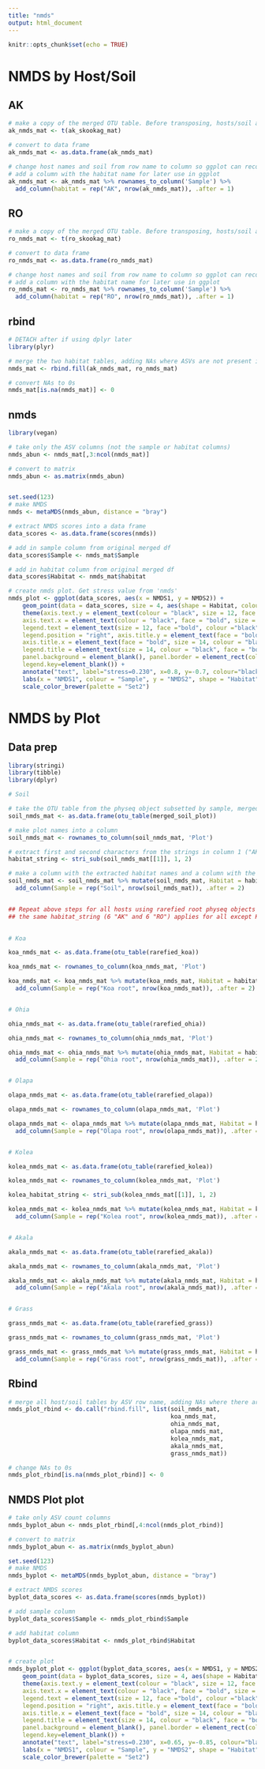 ```yaml
---
title: "nmds"
output: html_document
---
```


```r
knitr::opts_chunk$set(echo = TRUE)
```

# NMDS by Host/Soil

## AK 

```r

# make a copy of the merged OTU table. Before transposing, hosts/soil are columns and ASVs are rows. 
ak_nmds_mat <- t(ak_skookag_mat)

# convert to data frame
ak_nmds_mat <- as.data.frame(ak_nmds_mat)

# change host names and soil from row name to column so ggplot can recognize later
# add a column with the habitat name for later use in ggplot
ak_nmds_mat <- ak_nmds_mat %>% rownames_to_column('Sample') %>%
  add_column(habitat = rep("AK", nrow(ak_nmds_mat)), .after = 1)

```


## RO

```r

# make a copy of the merged OTU table. Before transposing, hosts/soil are columns and ASVs are rows. 
ro_nmds_mat <- t(ro_skookag_mat)

# convert to data frame
ro_nmds_mat <- as.data.frame(ro_nmds_mat)

# change host names and soil from row name to column so ggplot can recognize later
# add a column with the habitat name for later use in ggplot
ro_nmds_mat <- ro_nmds_mat %>% rownames_to_column('Sample') %>%
  add_column(habitat = rep("RO", nrow(ro_nmds_mat)), .after = 1)

```



## rbind

```r
# DETACH after if using dplyr later
library(plyr)

# merge the two habitat tables, adding NAs where ASVs are not present in a given host/soil
nmds_mat <- rbind.fill(ak_nmds_mat, ro_nmds_mat)

# convert NAs to 0s
nmds_mat[is.na(nmds_mat)] <- 0

```


## nmds

```r
library(vegan)

# take only the ASV columns (not the sample or habitat columns)
nmds_abun <- nmds_mat[,3:ncol(nmds_mat)]

# convert to matrix
nmds_abun <- as.matrix(nmds_abun)


set.seed(123)
# make NMDS
nmds <- metaMDS(nmds_abun, distance = "bray")

# extract NMDS scores into a data frame
data_scores <- as.data.frame(scores(nmds))

# add in sample column from original merged df
data_scores$Sample <- nmds_mat$Sample

# add in habitat column from original merged df
data_scores$Habitat <- nmds_mat$habitat

# create nmds plot. Get stress value from 'nmds'
nmds_plot <- ggplot(data_scores, aes(x = NMDS1, y = NMDS2)) + 
    geom_point(data = data_scores, size = 4, aes(shape = Habitat, colour = Sample))+ 
    theme(axis.text.y = element_text(colour = "black", size = 12, face = "bold"), 
    axis.text.x = element_text(colour = "black", face = "bold", size = 12), 
    legend.text = element_text(size = 12, face ="bold", colour ="black"), 
    legend.position = "right", axis.title.y = element_text(face = "bold", size = 14), 
    axis.title.x = element_text(face = "bold", size = 14, colour = "black"), 
    legend.title = element_text(size = 14, colour = "black", face = "bold"), 
    panel.background = element_blank(), panel.border = element_rect(colour = "black", fill = NA, size = 1.2),
    legend.key=element_blank()) + 
    annotate("text", label="stress=0.230", x=0.8, y=-0.7, colour="black") +
    labs(x = "NMDS1", colour = "Sample", y = "NMDS2", shape = "Habitat")  + 
    scale_color_brewer(palette = "Set2")


```



# NMDS by Plot

## Data prep

```r
library(stringi)
library(tibble)
library(dplyr)

# Soil

# take the OTU table from the physeq object subsetted by sample, merged by plot
soil_nmds_mat <- as.data.frame(otu_table(merged_soil_plot))

# make plot names into a column
soil_nmds_mat <- rownames_to_column(soil_nmds_mat, 'Plot')

# extract first and second characters from the strings in column 1 ("AK" or "RO")
habitat_string <- stri_sub(soil_nmds_mat[[1]], 1, 2)

# make a column with the extracted habitat names and a column with the host/soil repeated
soil_nmds_mat <- soil_nmds_mat %>% mutate(soil_nmds_mat, Habitat = habitat_string, .after = 1) %>%
  add_column(Sample = rep("Soil", nrow(soil_nmds_mat)), .after = 2)


## Repeat above steps for all hosts using rarefied root physeq objects to start!
## the same habitat_string (6 "AK" and 6 "RO") applies for all except Kolea which has 5 AK and 5 RO)
           

# Koa 

koa_nmds_mat <- as.data.frame(otu_table(rarefied_koa))

koa_nmds_mat <- rownames_to_column(koa_nmds_mat, 'Plot')

koa_nmds_mat <- koa_nmds_mat %>% mutate(koa_nmds_mat, Habitat = habitat_string, .after = 1) %>%
  add_column(Sample = rep("Koa root", nrow(koa_nmds_mat)), .after = 2)


# Ohia 

ohia_nmds_mat <- as.data.frame(otu_table(rarefied_ohia))

ohia_nmds_mat <- rownames_to_column(ohia_nmds_mat, 'Plot')

ohia_nmds_mat <- ohia_nmds_mat %>% mutate(ohia_nmds_mat, Habitat = habitat_string, .after = 1) %>%
  add_column(Sample = rep("Ohia root", nrow(ohia_nmds_mat)), .after = 2)


# Olapa 

olapa_nmds_mat <- as.data.frame(otu_table(rarefied_olapa))

olapa_nmds_mat <- rownames_to_column(olapa_nmds_mat, 'Plot')

olapa_nmds_mat <- olapa_nmds_mat %>% mutate(olapa_nmds_mat, Habitat = habitat_string, .after = 1) %>%
  add_column(Sample = rep("Olapa root", nrow(olapa_nmds_mat)), .after = 2)


# Kolea

kolea_nmds_mat <- as.data.frame(otu_table(rarefied_kolea))

kolea_nmds_mat <- rownames_to_column(kolea_nmds_mat, 'Plot')

kolea_habitat_string <- stri_sub(kolea_nmds_mat[[1]], 1, 2)

kolea_nmds_mat <- kolea_nmds_mat %>% mutate(kolea_nmds_mat, Habitat = kolea_habitat_string, .after = 1) %>%
  add_column(Sample = rep("Kolea root", nrow(kolea_nmds_mat)), .after = 2)


# Akala 

akala_nmds_mat <- as.data.frame(otu_table(rarefied_akala))

akala_nmds_mat <- rownames_to_column(akala_nmds_mat, 'Plot')

akala_nmds_mat <- akala_nmds_mat %>% mutate(akala_nmds_mat, Habitat = habitat_string, .after = 1) %>%
  add_column(Sample = rep("Akala root", nrow(akala_nmds_mat)), .after = 2)


# Grass 

grass_nmds_mat <- as.data.frame(otu_table(rarefied_grass))

grass_nmds_mat <- rownames_to_column(grass_nmds_mat, 'Plot')

grass_nmds_mat <- grass_nmds_mat %>% mutate(grass_nmds_mat, Habitat = habitat_string, .after = 1) %>%
  add_column(Sample = rep("Grass root", nrow(grass_nmds_mat)), .after = 2)


```



## Rbind

```r

# merge all host/soil tables by ASV row name, adding NAs where there are no matches
nmds_plot_rbind <- do.call("rbind.fill", list(soil_nmds_mat,
                                              koa_nmds_mat,
                                              ohia_nmds_mat,
                                              olapa_nmds_mat,
                                              kolea_nmds_mat,
                                              akala_nmds_mat,
                                              grass_nmds_mat))

# change NAs to 0s
nmds_plot_rbind[is.na(nmds_plot_rbind)] <- 0


```



## NMDS Plot plot

```r

# take only ASV count columns
nmds_byplot_abun <- nmds_plot_rbind[,4:ncol(nmds_plot_rbind)]

# convert to matrix
nmds_byplot_abun <- as.matrix(nmds_byplot_abun)

set.seed(123)
# make NMDS
nmds_byplot <- metaMDS(nmds_byplot_abun, distance = "bray")

# extract NMDS scores
byplot_data_scores <- as.data.frame(scores(nmds_byplot))

# add sample column
byplot_data_scores$Sample <- nmds_plot_rbind$Sample

# add habitat column
byplot_data_scores$Habitat <- nmds_plot_rbind$Habitat


# create plot
nmds_byplot_plot <- ggplot(byplot_data_scores, aes(x = NMDS1, y = NMDS2)) + 
    geom_point(data = byplot_data_scores, size = 4, aes(shape = Habitat, colour = Sample))+ 
    theme(axis.text.y = element_text(colour = "black", size = 12, face = "bold"), 
    axis.text.x = element_text(colour = "black", face = "bold", size = 12), 
    legend.text = element_text(size = 12, face ="bold", colour ="black"), 
    legend.position = "right", axis.title.y = element_text(face = "bold", size = 14), 
    axis.title.x = element_text(face = "bold", size = 14, colour = "black"), 
    legend.title = element_text(size = 14, colour = "black", face = "bold"), 
    panel.background = element_blank(), panel.border = element_rect(colour = "black", fill = NA, size = 1.2),
    legend.key=element_blank()) +
    annotate("text", label="stress=0.230", x=0.65, y=-0.85, colour="black") +
    labs(x = "NMDS1", colour = "Sample", y = "NMDS2", shape = "Habitat")  + 
    scale_color_brewer(palette = "Set2")

```






